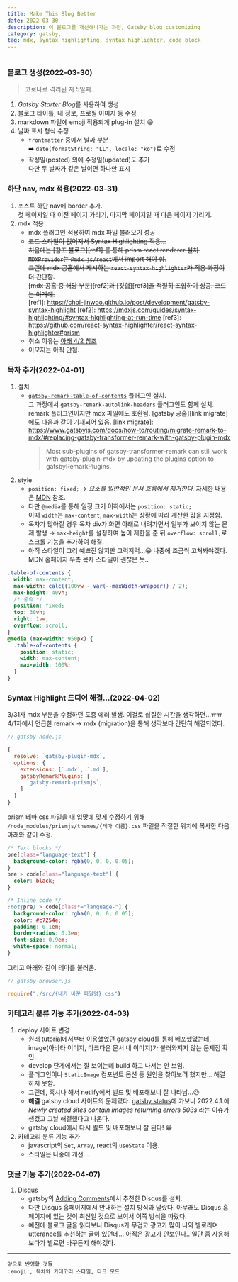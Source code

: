 ```yaml
---
title: Make This Blog Better
date: 2022-03-30
description: 이 블로그를 개선해나가는 과정, Gatsby blog customizing
category: gatsby,
tag: mdx, syntax highlighting, syntax highlighter, code block
---
```


```toc

```

### 블로그 생성(2022-03-30)

> 코로나로 격리된 지 5일째..

1. *Gatsby Starter Blog*를 사용하여 생성
1. 블로그 타이틀, 내 정보, 프로필 이미지 등 수정
1. markdown 파일에 emoji 적용되게 plug-in 설치 :smile:
1. 날짜 표시 형식 수정
   - `frontmatter` 중에서 날짜 부분  
      :arrow_right: `date(formatString: "LL", locale: "ko")`로 수정
   - 작성일(posted) 외에 수정일(updated)도 추가  
      다만 두 날짜가 같은 날이면 하나만 표시

### 하단 nav, mdx 적용(2022-03-31)

1. 포스트 하단 nav에 border 추가.  
   첫 페이지일 때 이전 페이지 가리기, 마지막 페이지일 때 다음 페이지 가리기.
1. mdx 적용
   - mdx 플러그인 적용하여 mdx 파일 불러오기 성공
   - ~~코드 스타일이 없어져서 Syntax Highlighting 적용...  
      처음에는 [참조 블로그][ref1] 를 통해 prism react renderer 설치. `MDXProvider`는 `@mdx-js/react`에서 import 해야 함.  
      그런데 mdx 공홈에서 제시하는 `react-syntax-highlighter`가 적용 과정이 더 간단함.  
      [mdx 공홈 중 해당 부분][ref2]과 [깃헙][ref3]을 적절히 조합하여 성공. 코드는 아래에.~~  
      [ref1]: https://choi-jinwoo.github.io/post/development/gatsby-syntax-highlight
      [ref2]: https://mdxjs.com/guides/syntax-highlighting/#syntax-highlighting-at-run-time
      [ref3]: https://github.com/react-syntax-highlighter/react-syntax-highlighter#prism
   - 취소 이유는 [아래 4/2 참조](/make-this-blog-better#syntax-highlight-드디어-해결2022-04-02)
   - 이모지는 아직 안됨.

### 목차 추가(2022-04-01)

1. 설치
   - [`gatsby-remark-table-of-contents`](https://www.gatsbyjs.com/plugins/gatsby-remark-table-of-contents/) 플러그인 설치.  
     그 과정에서 `gatsby-remark-autolink-headers` 플러그인도 함께 설치.  
     remark 플러그인이지만 mdx 파일에도 호환됨. [gatsby 공홈][link migrate]에도 다음과 같이 기재되어 있음.
     [link migrate]: https://www.gatsbyjs.com/docs/how-to/routing/migrate-remark-to-mdx/#replacing-gatsby-transformer-remark-with-gatsby-plugin-mdx
     > Most sub-plugins of gatsby-transformer-remark can still work with gatsby-plugin-mdx by updating the plugins option to gatsbyRemarkPlugins.
1. style
   - `position: fixed;` → _요소를 일반적인 문서 흐름에서 제거한다._ 자세한 내용은 [MDN](https://developer.mozilla.org/ko/docs/Web/CSS/position) 참조.
   - 다만 `@media`를 통해 일정 크기 이하에서는 `position: static;`  
     이때 `width`는 `max-content`, `max-width`는 상황에 따라 계산한 값을 지정함.
   - 목차가 많아질 경우 목차 div가 화면 아래로 내려가면서 일부가 보이지 않는 문제 발생 → `max-height`를 설정하여 높이 제한을 준 뒤 `overflow: scroll;`로 스크롤 기능을 추가하여 해결.
   - 아직 스타일이 그리 예쁘진 않지만 그럭저럭...😀 나중에 조금씩 고쳐봐야겠다. MDN 홈페이지 우측 목차 스타일이 괜찮은 듯..

```css
.table-of-contents {
  width: max-content;
  max-width: calc((100vw - var(--maxWidth-wrapper)) / 2);
  max-height: 40vh;
  /* 중략 */
  position: fixed;
  top: 30vh;
  right: 1vw;
  overflow: scroll;
}
@media (max-width: 950px) {
  .table-of-contents {
    position: static;
    width: max-content;
    max-width: 100%;
  }
}
```

### Syntax Highlight 드디어 해결...(2022-04-02)

3/31자 mdx 부분을 수정하던 도중 에러 발생. 이걸로 삽질한 시간을 생각하면...ㅠㅠ  
4/1자에서 언급한 remark → mdx (migration)을 통해 생각보다 간단히 해결되었다.

```js
// gatsby-node.js

{
  resolve: `gatsby-plugin-mdx`,
  options: {
    extensions: [`.mdx`, `.md`],
    gatsbyRemarkPlugins: [
      `gatsby-remark-prismjs`,
    ]
  }
}
```
prism 테마 css 파일을 내 입맛에 맞게 수정하기 위해 
`/node_modules/prismjs/themes/{테마 이름}.css` 파일을 적절한 위치에 복사한 다음  
아래와 같이 수정.

```css
/* Text blocks */
pre[class="language-text"] {
  background-color: rgba(0, 0, 0, 0.05);
}
pre > code[class="language-text"] {
  color: black;
}

/* Inline code */
:not(pre) > code[class*="language-"] {
  background-color: rgba(0, 0, 0, 0.05);
  color: #c7254e;
  padding: 0.1em;
  border-radius: 0.3em;
  font-size: 0.9em;
  white-space: normal;
}
```
그리고 아래와 같이 테마를 불러옴.
```js
// gatsby-browser.js

require("./src/{내가 바꾼 파일명}.css")
```

### 카테고리 분류 기능 추가(2022-04-03)

1. deploy 사이트 변경  
    - 원래 tutorial에서부터 이용했었던 gatsby cloud를 통해 배포했었는데, image(아바타 이미지, 마크다운 문서 내 이미지)가 불러와지지 않는 문제점 확인.  
    - develop 단계에서는 잘 보이는데 build 하고 나서는 안 보임.
    - 플러그인이나 `StaticImage` 컴포넌트 옵션 등 원인을 찾아보려 했지만... 해결하지 못함.  
    - 그런데, 혹시나 해서 netlify에서 빌드 및 배포해보니 잘 나타남...😕
    - **해결** gatsby cloud 사이트의 문제였다. [gatsby status](https://status.gatsbyjs.com)에 가보니 2022.4.1.에 *Newly created sites contain images returning errors 503s* 라는 이슈가 생겼고 그날 해결했다고 나온다.
    - gatsby cloud에서 다시 빌드 및 배포해보니 잘 된다! 😀
1. 카테고리 분류 기능 추가
    - javascript의 `Set`, `Array`, react의 `useState` 이용.  
    - 스타일은 나중에 개선...

### 댓글 기능 추가(2022-04-07)

1. Disqus
    - gatsby의 [Adding Comments](https://www.gatsbyjs.com/docs/how-to/adding-common-features/adding-comments/)에서 추천한 Disqus를 설치. 
    - 다만 Disqus 홈페이지에서 안내하는 설치 방식과 달랐다. 아무래도 Disqus 홈페이지에 있는 것이 최신일 것으로 보여서 이쪽 방식을 따랐다.
    - 예전에 블로그 글을 읽다보니 Disqus가 무겁고 광고가 많이 나와 별로라며 utterance를 추천하는 글이 있던데... 아직은 광고가 안보인다.. 일단 좀 사용해보다가 별로면 바꾸든지 해야겠다.

---

    앞으로 반영할 것들
    :emoji:, 목차와 카테고리 스타일, 다크 모드

